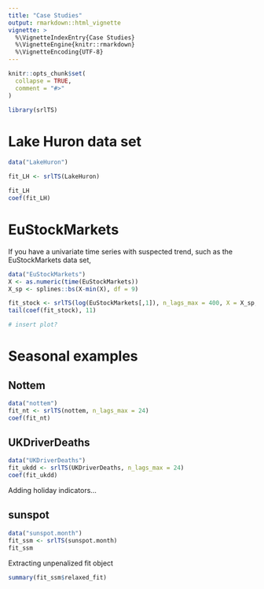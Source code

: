 ```yaml
---
title: "Case Studies"
output: rmarkdown::html_vignette
vignette: >
  %\VignetteIndexEntry{Case Studies}
  %\VignetteEngine{knitr::rmarkdown}
  %\VignetteEncoding{UTF-8}
---
```


```r
knitr::opts_chunk$set(
  collapse = TRUE,
  comment = "#>"
)
```

```r
library(srlTS)
```


# Lake Huron data set

```r
data("LakeHuron")

fit_LH <- srlTS(LakeHuron)

fit_LH
coef(fit_LH)
```

# EuStockMarkets

If you have a univariate time series with suspected trend, such as the EuStockMarkets data set,

```r
data("EuStockMarkets")
X <- as.numeric(time(EuStockMarkets))
X_sp <- splines::bs(X-min(X), df = 9)

fit_stock <- srlTS(log(EuStockMarkets[,1]), n_lags_max = 400, X = X_sp, w_exo = "unpenalized")
tail(coef(fit_stock), 11)

# insert plot? 
```

# Seasonal examples

## Nottem 

```r
data("nottem")
fit_nt <- srlTS(nottem, n_lags_max = 24)
coef(fit_nt)

```

## UKDriverDeaths

```r
data("UKDriverDeaths")
fit_ukdd <- srlTS(UKDriverDeaths, n_lags_max = 24)
coef(fit_ukdd)

```

Adding holiday indicators...

## sunspot

```r

data("sunspot.month")
fit_ssm <- srlTS(sunspot.month)
fit_ssm
```

Extracting unpenalized fit object

```r
summary(fit_ssm$relaxed_fit)
```
